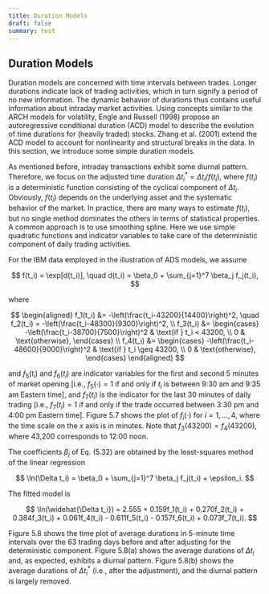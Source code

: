 ```yaml
---
title: Duration Models
draft: false
summary: test
---
```



<TOCInline toc={props.toc} asDisclosure />

## Duration Models

Duration models are concerned with time intervals between trades. Longer durations indicate lack of trading activities, which in turn signify a period of no new information. The dynamic behavior of durations thus contains useful information about intraday market activities. Using concepts similar to the ARCH models for volatility, Engle and Russell (1998) propose an autoregressive conditional duration (ACD) model to describe the evolution of time durations for (heavily traded) stocks. Zhang et al. (2001) extend the ACD model to account for nonlinearity and structural breaks in the data. In this section, we introduce some simple duration models.

As mentioned before, intraday transactions exhibit some diurnal pattern. Therefore, we focus on the adjusted time duration $\Delta t^*_i = \Delta t_i/f(t_i)$, where $f(t_i)$ is a deterministic function consisting of the cyclical component of $\Delta t_i$. Obviously, $f(t_i)$ depends on the underlying asset and the systematic behavior of the market. In practice, there are many ways to estimate $f(t_i)$, but no single method dominates the others in terms of statistical properties. A common approach is to use smoothing spline. Here we use simple quadratic functions and indicator variables to take care of the deterministic component of daily trading activities.

For the IBM data employed in the illustration of ADS models, we assume

$$
f(t_i) = \exp[d(t_i)], \quad d(t_i) = \beta_0 + \sum_{j=1}^7 \beta_j f_j(t_i),
$$

where

$$
\begin{aligned}
f_1(t_i) &= -\left(\frac{t_i-43200}{14400}\right)^2, \quad f_2(t_i) = -\left(\frac{t_i-48300}{9300}\right)^2, \\
f_3(t_i) &= \begin{cases}
-\left(\frac{t_i-38700}{7500}\right)^2 & \text{if } t_i < 43200, \\
0 & \text{otherwise},
\end{cases} \\
f_4(t_i) &= \begin{cases}
-\left(\frac{t_i-48600}{9000}\right)^2 & \text{if } t_i \geq 43200, \\
0 & \text{otherwise},
\end{cases}
\end{aligned}
$$

and $f_5(t_i)$ and $f_6(t_i)$ are indicator variables for the first and second 5 minutes of market opening [i.e., $f_5(\cdot) = 1$ if and only if $t_i$ is between 9:30 am and 9:35 am Eastern time], and $f_7(t_i)$ is the indicator for the last 30 minutes of daily trading [i.e., $f_7(t_i) = 1$ if and only if the trade occurred between 3:30 pm and 4:00 pm Eastern time]. Figure 5.7 shows the plot of $f_i(\cdot)$ for $i = 1, \ldots, 4$, where the time scale on the $x$ axis is in minutes. Note that $f_3(43200) = f_4(43200)$, where 43,200 corresponds to 12:00 noon.

The coefficients $\beta_j$ of Eq. (5.32) are obtained by the least-squares method of the linear regression

$$
\ln(\Delta t_i) = \beta_0 + \sum_{j=1}^7 \beta_j f_j(t_i) + \epsilon_i.
$$

The fitted model is

$$
\ln(\widehat{\Delta t_i}) = 2.555 + 0.159f_1(t_i) + 0.270f_2(t_i) + 0.384f_3(t_i) + 0.061f_4(t_i) - 0.611f_5(t_i) - 0.157f_6(t_i) + 0.073f_7(t_i).
$$

Figure 5.8 shows the time plot of average durations in 5-minute time intervals over the 63 trading days before and after adjusting for the deterministic component. Figure 5.8(a) shows the average durations of $\Delta t_i$ and, as expected, exhibits a diurnal pattern. Figure 5.8(b) shows the average durations of $\Delta t^*_i$ (i.e., after the adjustment), and the diurnal pattern is largely removed.
